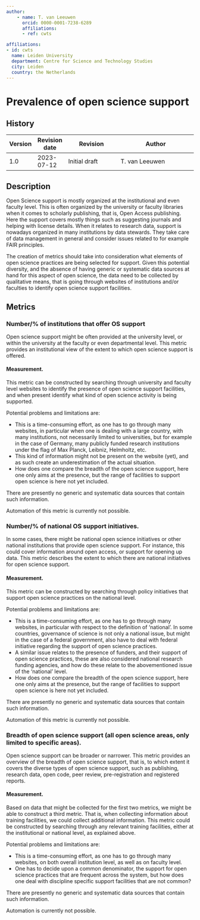 ```yaml
---
author:
    - name: T. van Leeuwen
      orcid: 0000-0001-7238-6289
      affiliations:
      - ref: cwts

affiliations:
- id: cwts
  name: Leiden University
  department: Centre for Science and Technology Studies
  city: Leiden
  country: the Netherlands
---
```


# Prevalence of open science support {#prevalence-of-open-science-support .unnumbered}

::: {.callout-note collapse="true"}

## History

| Version | Revision date | Revision                     | Author                                      |
|---------|---------------|------------------------------|---------------------------------------------|
| 1.0     | 2023-07-12    | Initial draft                | T. van Leeuwen                              |

:::

## Description

Open Science support is mostly organized at the institutional and even faculty level. This is often organized by the university or faculty libraries when it comes to scholarly publishing, that is, Open Access publishing. Here the support covers mostly things such as suggesting journals and helping with license details. When it relates to research data, support is nowadays organized in many institutions by data stewards. They take care of data management in general and consider issues related to for example FAIR principles.

The creation of metrics should take into consideration what elements of open science practices are being selected for support. Given this potential diversity, and the absence of having generic or systematic data sources at hand for this aspect of open science, the data need to be collected by qualitative means, that is going through websites of institutions and/or faculties to identify open science support facilities.

## Metrics

### Number/% of institutions that offer OS support

Open science support might be often provided at the university level, or within the university at the faculty or even departmental level. This metric provides an institutional view of the extent to which open science support is offered.

#### Measurement.

This metric can be constructed by searching through university and faculty level websites to identify the presence of open science support facilities, and when present identify what kind of open science activity is being supported.

Potential problems and limitations are:

-   This is a time-consuming effort, as one has to go through many websites, in particular when one is dealing with a large country, with many institutions, not necessarily limited to universities, but for example in the case of Germany, many publicly funded research institutions under the flag of Max Planck, Leibniz, Helmholtz, etc.
-   This kind of information might not be present on the website (yet), and as such create an underestimation of the actual situation.
-   How does one compare the breadth of the open science support, here one only aims at the presence, but the range of facilities to support open science is here not yet included.

There are presently no generic and systematic data sources that contain such information.

Automation of this metric is currently not possible.

### Number/% of national OS support initiatives.

In some cases, there might be national open science initiatives or other national institutions that provide open science support. For instance, this could cover information around open access, or support for opening up data. This metric describes the extent to which there are national initiatives for open science support.

#### Measurement.

This metric can be constructed by searching through policy initiatives that support open science practices on the national level.

Potential problems and limitations are:

-   This is a time-consuming effort, as one has to go through many websites, in particular with respect to the definition of ‘national’. In some countries, governance of science is not only a national issue, but might in the case of a federal government, also have to deal with federal initiative regarding the support of open science practices.
-   A similar issue relates to the presence of funders, and their support of open science practices, these are also considered national research funding agencies, and how do these relate to the abovementioned issue of the ‘national’ level.
-   How does one compare the breadth of the open science support, here one only aims at the presence, but the range of facilities to support open science is here not yet included.

There are presently no generic and systematic data sources that contain such information.

Automation of this metric is currently not possible.

### Breadth of open science support (all open science areas, only limited to specific areas).

Open science support can be broader or narrower. This metric provides an overview of the breadth of open science support, that is, to which extent it covers the diverse types of open science support, such as publishing, research data, open code, peer review, pre-registration and registered reports.

#### Measurement.

Based on data that might be collected for the first two metrics, we might be able to construct a third metric. That is, when collecting information about training facilities, we could collect additional information. This metric could be constructed by searching through any relevant training facilities, either at the institutional or national level, as explained above.

Potential problems and limitations are:

-   This is a time-consuming effort, as one has to go through many websites, on both overall institution level, as well as on faculty level.
-   One has to decide upon a common denominator, the support for open science practices that are frequent across the system, but how does one deal with discipline specific support facilities that are not common?

There are presently no generic and systematic data sources that contain such information.

Automation is currently not possible.
